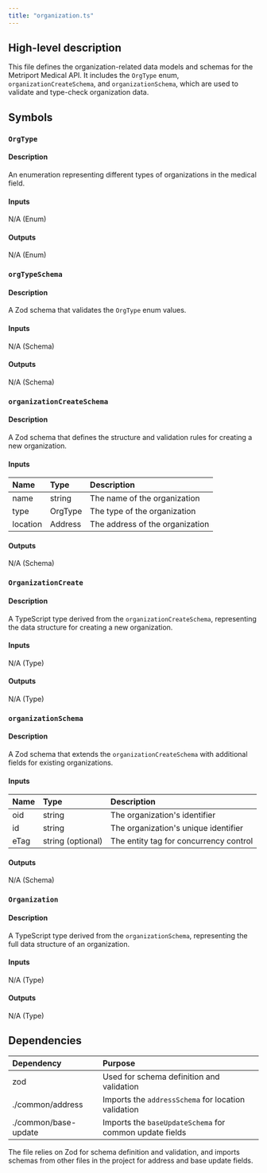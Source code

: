 ```yaml
---
title: "organization.ts"
---
```


## High-level description
This file defines the organization-related data models and schemas for the Metriport Medical API. It includes the `OrgType` enum, `organizationCreateSchema`, and `organizationSchema`, which are used to validate and type-check organization data.

## Symbols

### `OrgType`
#### Description
An enumeration representing different types of organizations in the medical field.

#### Inputs
N/A (Enum)

#### Outputs
N/A (Enum)

### `orgTypeSchema`
#### Description
A Zod schema that validates the `OrgType` enum values.

#### Inputs
N/A (Schema)

#### Outputs
N/A (Schema)

### `organizationCreateSchema`
#### Description
A Zod schema that defines the structure and validation rules for creating a new organization.

#### Inputs
| Name | Type | Description |
|:-----|:-----|:------------|
| name | string | The name of the organization |
| type | OrgType | The type of the organization |
| location | Address | The address of the organization |

#### Outputs
N/A (Schema)

### `OrganizationCreate`
#### Description
A TypeScript type derived from the `organizationCreateSchema`, representing the data structure for creating a new organization.

#### Inputs
N/A (Type)

#### Outputs
N/A (Type)

### `organizationSchema`
#### Description
A Zod schema that extends the `organizationCreateSchema` with additional fields for existing organizations.

#### Inputs
| Name | Type | Description |
|:-----|:-----|:------------|
| oid | string | The organization's identifier |
| id | string | The organization's unique identifier |
| eTag | string (optional) | The entity tag for concurrency control |

#### Outputs
N/A (Schema)

### `Organization`
#### Description
A TypeScript type derived from the `organizationSchema`, representing the full data structure of an organization.

#### Inputs
N/A (Type)

#### Outputs
N/A (Type)

## Dependencies
| Dependency | Purpose |
|:-----------|:--------|
| zod | Used for schema definition and validation |
| ./common/address | Imports the `addressSchema` for location validation |
| ./common/base-update | Imports the `baseUpdateSchema` for common update fields |

The file relies on Zod for schema definition and validation, and imports schemas from other files in the project for address and base update fields.